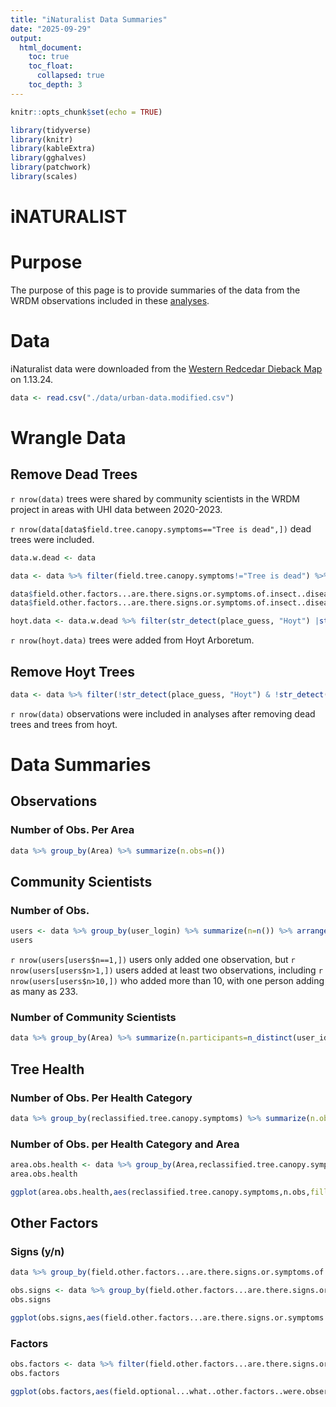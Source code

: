 ```yaml
---
title: "iNaturalist Data Summaries"
date: "2025-09-29"
output: 
  html_document:
    toc: true
    toc_float:
      collapsed: true
    toc_depth: 3
---
```


```r
knitr::opts_chunk$set(echo = TRUE)
```

```r
library(tidyverse)
library(knitr)
library(kableExtra)
library(gghalves)
library(patchwork)
library(scales)
```

# iNATURALIST

# Purpose

The purpose of this page is to provide summaries of the data from the WRDM observations included in these [analyses](https://jmhulbert.github.io/redhot/analyses).

# Data

iNaturalist data were downloaded from the [Western Redcedar Dieback Map](https://www.inaturalist.org/projects/western-redcedar-dieback-map) on 1.13.24.

```r
data <- read.csv("./data/urban-data.modified.csv")
```

# Wrangle Data 


## Remove Dead Trees

`r nrow(data)` trees were shared by community scientists in the WRDM project in areas with UHI data between 2020-2023. 

`r nrow(data[data$field.tree.canopy.symptoms=="Tree is dead",])` dead trees were included. 


```r
data.w.dead <- data
```


```r
data <- data %>% filter(field.tree.canopy.symptoms!="Tree is dead") %>% filter(field.dieback.percent<100) %>% droplevels()
```

```r
data$field.other.factors...are.there.signs.or.symptoms.of.insect..diseases..or.other.damage.[data$field.other.factors...are.there.signs.or.symptoms.of.insect..diseases..or.other.damage.==""] <- "Not sure"
data$field.other.factors...are.there.signs.or.symptoms.of.insect..diseases..or.other.damage.[data$field.other.factors...are.there.signs.or.symptoms.of.insect..diseases..or.other.damage.=="Unsure"] <- "Not sure"
```


```r
hoyt.data <- data.w.dead %>% filter(str_detect(place_guess, "Hoyt") |str_detect(place_guess, "hoyt"))
```

`r nrow(hoyt.data)` trees were added from Hoyt Arboretum.

## Remove Hoyt Trees

```r
data <- data %>% filter(!str_detect(place_guess, "Hoyt") & !str_detect(place_guess, "hoyt"))
```

`r nrow(data)` observations were included in analyses after removing dead trees and trees from hoyt.


# Data Summaries

## Observations

### Number of Obs. Per Area

```r
data %>% group_by(Area) %>% summarize(n.obs=n())
```






## Community Scientists

### Number of Obs.

```r
users <- data %>% group_by(user_login) %>% summarize(n=n()) %>% arrange(desc(n))
users
```

`r nrow(users[users$n==1,])` users only added one observation, but `r nrow(users[users$n>1,])` users added at least two observations, including `r nrow(users[users$n>10,])` who added more than 10, with one person adding as many as 233. 


### Number of Community Scientists

```r
data %>% group_by(Area) %>% summarize(n.participants=n_distinct(user_id),n.obs=n())
```


## Tree Health

### Number of Obs. Per Health Category

```r
data %>% group_by(reclassified.tree.canopy.symptoms) %>% summarize(n.obs=n())
```

### Number of Obs. per Health Category and Area

```r
area.obs.health <- data %>% group_by(Area,reclassified.tree.canopy.symptoms) %>% summarize(n.obs=n())
area.obs.health
```

```r
ggplot(area.obs.health,aes(reclassified.tree.canopy.symptoms,n.obs,fill=reclassified.tree.canopy.symptoms))+facet_wrap(~Area)+geom_col()+coord_flip()+guides(fill="none")+theme_bw()+labs(x="Tree Canopy Symptoms",y="Number of Observations")+geom_text(aes(label=n.obs),nudge_y=20)
```

## Other Factors


### Signs (y/n)


```r
data %>% group_by(field.other.factors...are.there.signs.or.symptoms.of.insect..diseases..or.other.damage.) %>% summarize(n.obs=n())
```




```r
obs.signs <- data %>% group_by(field.other.factors...are.there.signs.or.symptoms.of.insect..diseases..or.other.damage.) %>% summarize(n.obs=n())
obs.signs
```


```r
ggplot(obs.signs,aes(field.other.factors...are.there.signs.or.symptoms.of.insect..diseases..or.other.damage.,n.obs,fill=field.other.factors...are.there.signs.or.symptoms.of.insect..diseases..or.other.damage.))+geom_col()+coord_flip()+guides(fill="none")+theme_bw()+labs(x="Signs or Symptoms Observed",y="Number of Observations")+geom_text(aes(label=n.obs),nudge_y=15)
```

### Factors

```r
obs.factors <- data %>% filter(field.other.factors...are.there.signs.or.symptoms.of.insect..diseases..or.other.damage.!="No") %>% group_by(field.optional...what..other.factors..were.observed.) %>% summarize(n.obs=n())
obs.factors
```

```r
ggplot(obs.factors,aes(field.optional...what..other.factors..were.observed.,n.obs,fill=field.optional...what..other.factors..were.observed.))+geom_col()+coord_flip()+guides(fill="none")+theme_bw()+labs(x="Other Factor",y="Number of Observations")+geom_text(aes(label=n.obs),nudge_y=15)
```